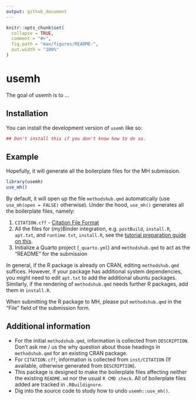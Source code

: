 ```yaml
---
output: github_document
---
```


<!-- README.md is generated from README.Rmd. Please edit that file -->

```r
knitr::opts_chunk$set(
  collapse = TRUE,
  comment = "#>",
  fig.path = "man/figures/README-",
  out.width = "100%"
)
```

# usemh

<!-- badges: start -->
<!-- badges: end -->

The goal of usemh is to ...

## Installation

You can install the development version of `usemh` like so:

``` r
## Don't install this if you don't know how to do so.
```

## Example

Hopefully, it will generate all the boilerplate files for the MH submission.

```r
library(usemh)
use_mh()
```

By default, it will open up the file `methodshub.qmd` automatically (use `use_mh(open = FALSE)` otherwise). Under the hood, `use_mh()` generates all the boilerplate files, namely:

1. `CITATION.cff` - [Citation File Format](https://citation-file-format.github.io/)
2. All the files for (my)Binder integration, e.g. `postBuild`, `install.R`, `apt.txt`, and `runtime.txt`, `install.R`, see the [tutorial preparation guide on this](https://github.com/gesiscss/mh_tutorial?tab=readme-ov-file#binder-compatibility).
3. Initialize a Quarto project (`_quarto.yml`) and `methodshub.qmd` to act as the "README" for the submission

In general, if the R package is already on CRAN, editing `methodshub.qmd` suffices. However, if your package has additional system dependencies, you might need to edit `apt.txt` to add the additional ubuntu packages. Similarly, if the rendering of `methodshub.qmd` needs further R packages, add them in `install.R`.

When submitting the R package to MH, please put `methodshub.qmd` in the "File" field of the submission form.

## Additional information

* For the initial `methodshub.qmd`, information is collected from `DESCRIPTION`. Don't ask me / us the why question about those headings in `methodshub.qmd` for an existing CRAN package.
* For `CITATION.cff`, information is collected from `inst/CITATION` (If available, otherwise generated from `DESCRIPTION`).
* This package is designed to make the boilerplate files affecting neither the existing `README.md` nor the usual `R CMD check`. All of boilerplate files added are tracked in `.RBuildignore`.
* Dig into the source code to study how to undo `usemh::use_mh()`.
